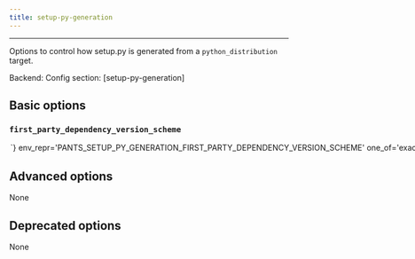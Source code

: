 ```yaml
---
title: setup-py-generation
---
```



---


Options to control how setup.py is generated from a `python_distribution` target.

Backend: <span className="color--primary"></span>
Config section: <span className="color--primary">[setup-py-generation]</span>

<span className={styles.options}>

## Basic options


### `first_party_dependency_version_scheme`

<Option
  cli_repr={`--setup-py-generation-first-party-dependency-version-scheme=<FirstPartyDependencyVersionScheme>`}
  env_repr='PANTS_SETUP_PY_GENERATION_FIRST_PARTY_DEPENDENCY_VERSION_SCHEME'
  one_of='exact, compatible, any'
  default_repr={`exact`}
>

What version to set in `install_requires` when a `python_distribution` depends on other `python_distribution`s. If `exact`, will use `==`. If `compatible`, will use `~=`. If `any`, will leave off the version. See https://www.python.org/dev/peps/pep-0440/#version-specifiers.

</Option>

## Advanced options

None

## Deprecated options

None


</span>
